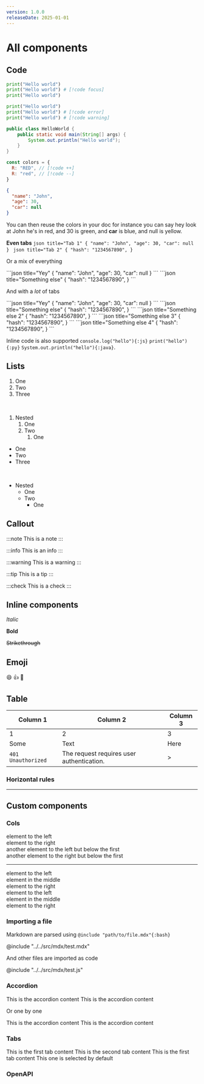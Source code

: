 ```yaml
---
version: 1.0.0
releaseDate: 2025-01-01
---
```


# All components

## Code

```py
print("Hello world")
print("Hello world") # [!code focus]
print("Hello world")
```

```py
print("Hello world")
print("Hello world") # [!code error]
print("Hello world") # [!code warning]
```

```java title="hello.java" showLineNumbers {3}
public class HelloWorld {
    public static void main(String[] args) {
        System.out.println("Hello world");
    }
}
```

```js
const colors = {
  R: "RED", // [!code ++]
  R: "red", // [!code --]
}
```

```json title="Request" /John/#r /30/#g /car/#b /null/#y 
{
  "name": "John",
  "age": 30,
  "car": null
}
```

You can then reuse the colors in your doc for instance you can say hey look at <R>John</R> he's in red, and <G>30</G> is green, and <B>car</B> is blue, and <Y>null</Y> is yellow.


**Even tabs**
<CodeGroup>
    ```json title="Tab 1"
    {
      "name": "John",
      "age": 30,
      "car": null
    }
    ```
    ```json title="Tab 2"
    {
      "hash": "1234567890",
    }
    ```
</CodeGroup>

Or a mix of everything

<CodeGroup title="Request">
    ```json title="Yey" 
    {
      "name": "John",
      "age": 30,
      "car": null
    }
    ```
    ```json title="Something else" 
    {
      "hash": "1234567890",
    }
    ```
</CodeGroup>

And with a *lot* of tabs 

<CodeGroup title="Request">
    ```json title="Yey" 
    {
      "name": "John",
      "age": 30,
      "car": null
    }
    ```
    ```json title="Something else" 
    {
      "hash": "1234567890",
    }
    ```
    ```json title="Something else 2"
    {
      "hash": "1234567890",
    }
    ```
    ```json title="Something else 3" 
    {
      "hash": "1234567890",
    }
    ```
    ```json title="Something else 4" 
    {
      "hash": "1234567890",
    }
    ```
</CodeGroup>


Inline code is also supported `console.log("hello"){:js}` `print("hello"){:py}` `System.out.println("hello"){:java}`. 

## Lists

1. One
2. Two
3. Three

<br/>

1. Nested
    1. One
    2. Two
        1. One
- One
- Two
- Three

<br/>

- Nested
  - One
  - Two
    - One
## Callout

:::note
This is a note
:::

:::info
This is an info
:::

:::warning
This is a warning
:::

:::tip
This is a tip
:::

:::check
This is a check
:::

## Inline components

*Italic*

**Bold**

~~Strikethrough~~


## Emoji

:smile:
:+1:
:tada:

## Table

| Column 1 | Column 2 | Column 3 |
| -------- | -------- | -------- |
| 1        | 2        | 3        |
| Some     | Text     | Here     |
| `401 Unauthorized` | The request requires user authentication. | > |


### Horizontal rules

---

## Custom components

### Cols

<Col>
  <div>element to the left</div>
  <div>element to the right</div>
  <div>another element to the left but below the first</div>
  <div>another element to the right but below the first</div>
</Col>

---

<Col cols={3}>
  <div>element to the left</div>
  <div>element in the middle</div>
  <div>element to the right</div>
  <div>element to the left</div>
  <div>element in the middle</div>
  <div>element to the right</div>
</Col>


### Importing a file

Markdown are parsed using `@include "path/to/file.mdx"{:bash}`

@include "../../src/mdx/test.mdx"

And other files are imported as code

@include "../../src/mdx/test.js"

### Accordion

<Accordion multiple>
  <AccordionItem title="Title 1">
      This is the accordion content
  </AccordionItem>
  <AccordionItem title="Title 2">
      This is the accordion content
  </AccordionItem>
</Accordion>

Or one by one

<Accordion>
  <AccordionItem title="Title 1">
      This is the accordion content
  </AccordionItem>
  <AccordionItem title="Title 2">
      This is the accordion content
  </AccordionItem>
</Accordion>


### Tabs

<Tabs>
  <TabsItem title="Tab 1">
      This is the first tab content
  </TabsItem>
  <TabsItem title="Tab 2">
      This is the second tab content
  </TabsItem>
</Tabs>

<Tabs defaultValue="Tab 2">
  <TabsItem title="Tab 1">
      This is the first tab content
  </TabsItem>
  <TabsItem title="Tab 2">
    This one is selected by default
  </TabsItem>
</Tabs>

### OpenAPI

<OpenapiSchema path="/pet/findByStatus" method="get" />


